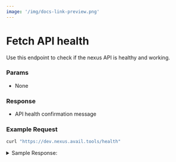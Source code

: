 ```yaml
---
image: '/img/docs-link-preview.png'
---
```



# Fetch API health

Use this endpoint to check if the nexus API is healthy and working.

### Params

- None

### Response

- API health confirmation message

### Example Request

```bash filename="CURL"
curl "https://dev.nexus.avail.tools/health"
```

<details className="border p-3 rounded-md bg-[#EFF6FF]">
<summary> Sample Response:</summary>
```json
{
  "status":"Alive ser."
}
```
</details>